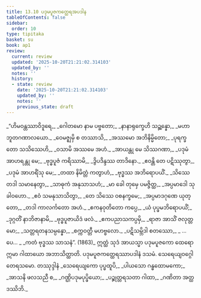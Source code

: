 ```yaml
---
title: 13.10 ပဒုမပူဇကတ္ထေရအပဒါန
tableOfContents: false
sidebar:
  order: 10
type: tipitaka
basket: su
book: ap1
review:
  current: review
  updated: '2025-10-20T21:21:02.314103'
  updated_by: ''
  notes: ''
  history:
  - state: review
    date: '2025-10-20T21:21:02.314103'
    updated_by: ''
    notes: ''
    previous_state: draft
---
```



<DynamicBreadcrumb />


<ReviewStatus review={frontmatter.review} showDetails={true} />

<HypothesisAnnotation frontmatter={frontmatter} />

<Division number="97" book="ap1" e="ch" v="20" p="179">

<Paragraph number="2168" type="verses" book="ap1">
_“ဟိမဝန္တဿာဝိဒူရေ,_  
_ဂေါတမော နာမ ပဗ္ဗတော;_  
_နာနာရုက္ခေဟိ သဉ္ဆန္နော,_  
_မဟာဘူတဂဏာလယော._  

</Paragraph>

</Division>
<Division number="98" book="ap1" e="ch" v="20" p="179">

<Paragraph number="2169" type="verses" book="ap1">
_ဝေမဇ္ဈမှိ စ တဿာသိ,_  
_အဿမော အဘိနိမ္မိတော;_  
_ပုရက္ခတော သသိဿေဟိ,_  
_ဝသာမိ အဿမေ အဟံ._  

</Paragraph>

</Division>
<Division number="99" book="ap1" e="ch" v="20" p="179">

<Paragraph number="2170" type="verses" book="ap1">
_အာယန္တု မေ သိဿဂဏာ,_  
_ပဒုမံ အာဟရန္တု မေ;_  
_ဗုဒ္ဓပူဇံ ကရိဿာမိ,_  
_ဒွိပဒိန္ဒဿ တာဒိနော._  

</Paragraph>

</Division>
<Division number="100" book="ap1" e="ch" v="20" p="179">

<Paragraph number="2171" type="verses" book="ap1">
_ဧဝန္တိ တေ ပဋိဿုတွာ,_  
_ပဒုမံ အာဟရိံသု မေ;_  
_တထာ နိမိတ္တံ ကတွာဟံ,_  
_ဗုဒ္ဓဿ အဘိရောပယိံ._  

</Paragraph>

</Division>
<Division number="101" book="ap1" e="ch" v="20" p="179">

<Paragraph number="2172" type="verses" book="ap1">
_သိဿေ တဒါ သမာနေတွာ,_  
_သာဓုကံ အနုသာသဟံ;_  
_မာ ခေါ တုမှေ ပမဇ္ဇိတ္ထ,_  
_အပ္ပမာဒေါ သုခါဝဟော._  

</Paragraph>

</Division>
<Division number="102" book="ap1" e="ch" v="20" p="179">

<Paragraph number="2173" type="verses" book="ap1">
_ဧဝံ သမနုသာသိတွာ,_  
_တေ သိဿေ ဝစနက္ခမေ;_  
_အပ္ပမာဒဂုဏေ ယုတ္တော,_  
_တဒါ ကာလင်္ကတော အဟံ._  

</Paragraph>

</Division>
<Division number="103" book="ap1" e="ch" v="20" p="179">

<Paragraph number="2174" type="verses" book="ap1">
_ဧကနဝုတိတော ကပ္ပေ,_  
_ယံ ပုပ္ဖမဘိရောပယိံ;_  
_ဒုဂ္ဂတိံ နာဘိဇာနာမိ,_  
_ဗုဒ္ဓပူဇာယိဒံ ဖလံ._  

</Paragraph>

</Division>
<Division number="104" book="ap1" e="ch" v="20" p="179">

<Paragraph number="2175" type="verses" book="ap1">
_ဧကပညာသကပ္ပမှိ,_  
_ရာဇာ အာသိံ ဇလုတ္တမော;_  
_သတ္တရတနသမ္ပန္နော,_  
_စက္ကဝတ္တီ မဟဗ္ဗလော._  

</Paragraph>

</Division>
<Division number="105" book="ap1" e="ch" v="20" p="179">

<Paragraph number="2176" type="verses" book="ap1">
_ပဋိသမ္ဘိဒါ စတဿော,_  
_ …ပေ… _  
_ကတံ ဗုဒ္ဓဿ သာသနံ”. (1863)_  

</Paragraph>

<Paragraph number="2177" book="ap1">
ဣတ္ထံ သုဒံ အာယသ္မာ ပဒုမပူဇကော ထေရော ဣမာ ဂါထာယော အဘာသိတ္ထာတိ.

</Paragraph>
</Division>

<Paragraph number="2178" type="center" book="ap1">
ပဒုမပူဇကတ္ထေရဿာပဒါနံ ဒသမံ.



</Paragraph>

<Paragraph number="2179" type="center" book="ap1">
သေရေယျဝဂ္ဂေါ တေရသမော.



</Paragraph>

<Paragraph number="2180" type="center" book="ap1">
တဿုဒ္ဒါနံ


</Paragraph>

<Paragraph number="2181" type="verses" book="ap1">
_သေရေယျကော ပုပ္ဖထူပိ,_  
_ပါယသော ဂန္ဓထောမကော;_  
_အာသနိ ဖလသညီ စ,_  
_ဂဏ္ဌိပဒုမပုပ္ဖိယော;_  
_ပဉ္စုတ္တရသတာ ဂါထာ,_  
_ဂဏိတာ အတ္ထဒဿိဘိ._
</Paragraph>